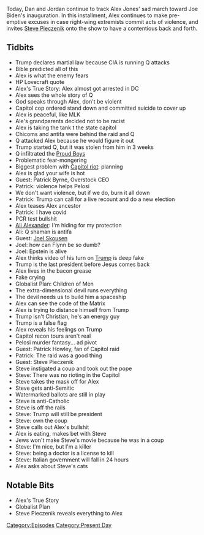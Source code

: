 {{DEFAULTSORT:
    #_EPISODE_0520:January 12-13, 2021
}}{{Episode
    | title             = January 12-13, 2021
    | caption           = Listen to this episode on [https://knowledgefight.libsyn.com/520-january-12-13-2021 Libsyn] [https://open.spotify.com/episode/5m1Jm5Vh1Bm8nSrHrVOO95 Spotify], Read the [[Transcript/520: January 12-13, 2021|Unofficial Transcript]]
    | episodeNumber     = 520
    | length            = 02:09:27
    | airDate           = January 15, 2021
    | coverageStartDate = January 12, 2021
    | coverageEndDate   = January 13, 2021
    | episodeType       = [[:Category:Present Day|Present Day]]
    | appearance        = [[Patrick Byrne]], [[Ali Alexander]], [[Joel Skousen]], [[Patrick Howley]], [[Steve Pieczenik]]
    | oocDrop           = I'm just a little plant
    | previousEpisode   = [[519: January 10-11, 2021]]
    | nextEpisode       = [[521: Salt Break]]
}}

{{Stub}}

Today, Dan and Jordan continue to track Alex Jones' sad march toward Joe Biden's inauguration. In this installment, Alex continues to make pre-emptive excuses in case right-wing extremists commit acts of violence, and invites [[Steve Pieczenik]] onto the show to have a contentious back and forth.

==Tidbits==

*Trump declares martial law because CIA is running Q attacks
*Bible predicted all of this
*Alex is what the enemy fears
*HP Lovecraft quote
*Alex's True Story: Alex almost got arrested in DC
*Alex sees the whole story of Q
*God speaks through Alex, don't be violent
*Capitol cop ordered stand down and committed suicide to cover up
*Alex is peaceful, like MLK
*Ale's grandparents decided not to be racist
*Alex is taking the tank t the state capitol
*Chicoms and antifa were behind the raid and Q
*Q attacked Alex because he would figure it out
*Trump started Q, but it was stolen from him in 3 weeks
*Q infiltrated the [[Proud Boys]]
*Problematic fear-mongering
*Biggest problem with [[January 6th Insurrection|Capitol riot]]: planning
*Alex is glad your wife is hot
*Guest: Patrick Byrne, Overstock CEO
*Patrick: violence helps Pelosi
*We don't want violence, but if we do, burn it all down
*Patrick: Trump can call for a live recount and do a new election
*Alex teases Alex ancestor
*Patrick: I have covid
*PCR test bullshit
*[[Ali Alexander]]: I'm hiding for my protection
*Ali: Q shaman is antifa
*Guest: [[Joel Skousen]]
*Joel: how can Flynn be so dumb?
*Joel: Epstein is alive
*Alex thinks video of his turn on [[Donald Trump|Trump]] is deep fake
*Trump is the last president before Jesus comes back
*Alex lives in the bacon grease
*Fake crying
*Globalist Plan: Children of Men
*The extra-dimensional devil runs everything
*The devil needs us to build him a spaceship
*Alex can see the code of the Matrix
*Alex is trying to distance himself from Trump
*Trump isn't Christian, he's an energy guy
*Trump is a false flag
*Alex reveals his feelings on Trump
*Capitol recon tours aren't real
*Pelosi murder fantasy... ad pivot
*Guest: Patrick Howley, fan of Capitol raid
*Patrick: The raid was a good thing
*Guest: Steve Pieczenik
*Steve instigated a coup and took out the pope
*Steve: There was no rioting in the Capitol
*Steve takes the mask off for Alex
*Steve gets anti-Semitic
*Watermarked ballots are still in play
*Steve is anti-Catholic
*Steve is off the rails
*Steve: Trump will still be president
*Steve: own the coup
*Steve calls out Alex's bullshit
*Alex is eating, makes bet with Steve
*Jews won't make Steve's movie because he was in a coup
*Steve: I'm nice, but I'm a killer
*Steve: being a doctor is a license to kill
*Steve: Italian government will fall in 24 hours
*Alex asks about Steve's cats

==Notable Bits==

*Alex's True Story
*Globalist Plan
*Steve Pieczenik reveals everything to Alex

[[Category:Episodes]]
[[Category:Present Day]]
